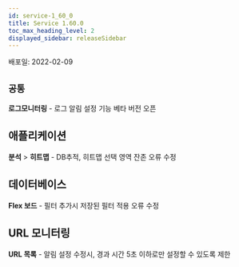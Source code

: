 ```yaml
---
id: service-1_60_0
title: Service 1.60.0
toc_max_heading_level: 2
displayed_sidebar: releaseSidebar
---
```



배포일: 2022-02-09

## `공통`

**로그모니터링** - 로그 알림 설정 기능 베타 버전 오픈

## 애플리케이션

**분석** > **히트맵** - DB추적, 히트맵 선택 영역 잔존 오류 수정

## 데이터베이스

**Flex 보드** - 필터 추가시 저장된 필터 적용 오류 수정


## URL 모니터링

**URL 목록** - 알림 설정 수정시, 경과 시간 5초 이하로만 설정할 수 있도록 제한

